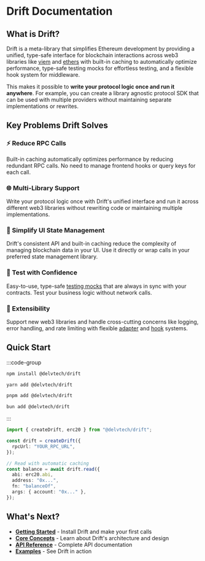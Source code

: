 # Drift Documentation

## What is Drift?

Drift is a meta-library that simplifies Ethereum development by providing a
unified, type-safe interface for blockchain interactions across web3 libraries
like [viem](https://viem.sh) and [ethers](https://ethers.org) with built-in
caching to automatically optimize performance, type-safe testing mocks for
effortless testing, and a flexible hook system for middleware.

This makes it possible to **write your protocol logic once and run it
anywhere**. For example, you can create a library agnostic protocol SDK that can
be used with multiple providers without maintaining separate
implementations or rewrites.

## Key Problems Drift Solves

### ⚡ Reduce RPC Calls

Built-in caching automatically optimizes performance by reducing redundant RPC
calls. No need to manage frontend hooks or query keys for each call.

### 🌐 Multi-Library Support

Write your protocol logic once with Drift's unified interface and run it across
different web3 libraries without rewriting code or maintaining multiple
implementations.

### 🎯 Simplify UI State Management

Drift's consistent API and built-in caching reduce the complexity of managing
blockchain data in your UI. Use it directly or wrap calls in your preferred
state management library.

### 🧪 Test with Confidence

Easy-to-use, type-safe [testing
mocks](http://localhost:5173/guides/testing-strategies) that are always in sync
with your contracts. Test your business logic without network calls.

### 🔌 Extensibility

Support new web3 libraries and handle cross-cutting concerns like logging, error
handling, and rate limiting with flexible
[adapter](/guides/extending-drift#implementing-custom-adapters)
and
[hook](/guides/extending-drift#using-hooks-for-middleware)
systems.

## Quick Start

:::code-group

```sh [npm]
npm install @delvtech/drift
```

```sh [yarn]
yarn add @delvtech/drift
```

```sh [pnpm]
pnpm add @delvtech/drift
```

```sh [bun]
bun add @delvtech/drift
```

:::

```ts twoslash
import { createDrift, erc20 } from "@delvtech/drift";

const drift = createDrift({
  rpcUrl: "YOUR_RPC_URL",
});

// Read with automatic caching
const balance = await drift.read({
  abi: erc20.abi,
  address: "0x...",
  fn: "balanceOf",
  args: { account: "0x..." },
});
```

## What's Next?

- [**Getting Started**](/getting-started) - Install Drift and make your first
  calls
- [**Core Concepts**](/core-concepts) - Learn about Drift's architecture and
  design
- [**API Reference**](/reference/api) - Complete API documentation
- [**Examples**](/reference/examples) - See Drift in action
